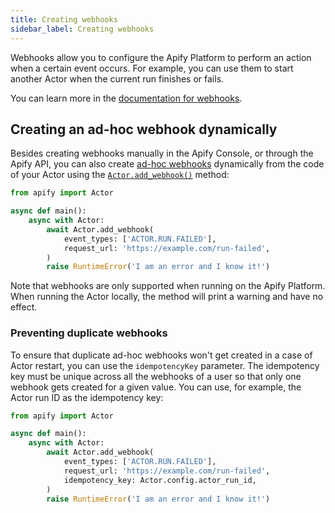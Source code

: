 ```yaml
---
title: Creating webhooks
sidebar_label: Creating webhooks
---
```


Webhooks allow you to configure the Apify Platform to perform an action when a certain event occurs.
For example, you can use them to start another Actor when the current run finishes or fails.

You can learn more in the [documentation for webhooks](https://docs.apify.com/platform/integrations/webhooks).

## Creating an ad-hoc webhook dynamically

Besides creating webhooks manually in the Apify Console, or through the Apify API,
you can also create [ad-hoc webhooks](https://docs.apify.com/platform/integrations/webhooks/ad-hoc-webhooks)
dynamically from the code of your Actor using the [`Actor.add_webhook()`](../../reference/class/Actor#add_webhook) method:

```python title="src/main.py"
from apify import Actor

async def main():
    async with Actor:
        await Actor.add_webhook(
            event_types: ['ACTOR.RUN.FAILED'],
            request_url: 'https://example.com/run-failed',
        )
        raise RuntimeError('I am an error and I know it!')
```

Note that webhooks are only supported when running on the Apify Platform.
When running the Actor locally, the method will print a warning and have no effect.

### Preventing duplicate webhooks

To ensure that duplicate ad-hoc webhooks won't get created in a case of Actor restart,
you can use the `idempotencyKey` parameter.
The idempotency key must be unique across all the webhooks of a user so that only one webhook gets created for a given value.
You can use, for example, the Actor run ID as the idempotency key:

```python title="src/main.py"
from apify import Actor

async def main():
    async with Actor:
        await Actor.add_webhook(
            event_types: ['ACTOR.RUN.FAILED'],
            request_url: 'https://example.com/run-failed',
            idempotency_key: Actor.config.actor_run_id,
        )
        raise RuntimeError('I am an error and I know it!')
```
